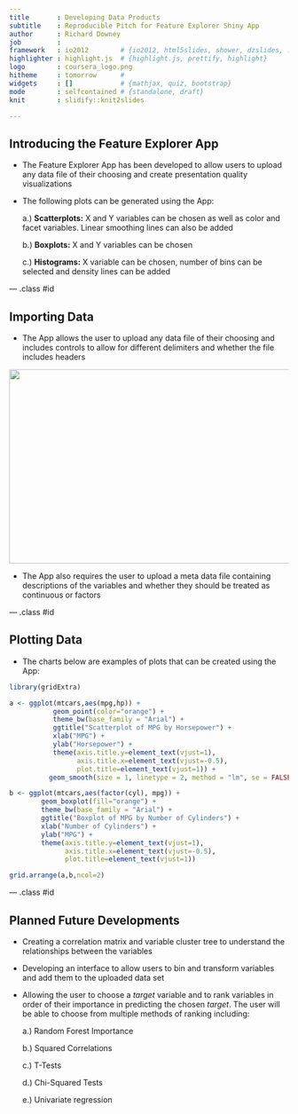 ```yaml
---
title       : Developing Data Products
subtitle    : Reproducible Pitch for Feature Explorer Shiny App
author      : Richard Downey
job         : 
framework   : io2012        # {io2012, html5slides, shower, dzslides, ...}
highlighter : highlight.js  # {highlight.js, prettify, highlight}
logo        : coursera_logo.png
hitheme     : tomorrow      # 
widgets     : []            # {mathjax, quiz, bootstrap}
mode        : selfcontained # {standalone, draft}
knit        : slidify::knit2slides

---
```


## Introducing the Feature Explorer App

<style>
strong {
  font-weight: bold;
}
</style>

*  The Feature Explorer App has been developed to allow users to upload any data file of their choosing and create presentation quality visualizations

*  The following plots can be generated using the App:

     a.) **Scatterplots:**  X and Y variables can be chosen as well as color and facet variables.  Linear smoothing lines can also be added
     
     b.) **Boxplots:**  X and Y variables can be chosen
     
     c.) **Histograms:** X variable can be chosen, number of bins can be selected and density lines can be added


--- .class #id 

## Importing Data

*  The App allows the user to upload any data file of their choosing and includes controls to allow for different delimiters and whether the file includes headers

<img src="import_data_screen.png" height="350" width="850">

*  The App also requires the user to upload a meta data file containing descriptions of the variables and whether they should be treated as continuous or factors

--- .class #id 

## Plotting Data

*  The charts below are examples of plots that can be created using the App:

```r

library(gridExtra)

a <- ggplot(mtcars,aes(mpg,hp)) +
           geom_point(color="orange") +  
           theme_bw(base_family = "Arial") + 
           ggtitle("Scatterplot of MPG by Horsepower") + 
           xlab("MPG") + 
           ylab("Horsepower") +
           theme(axis.title.y=element_text(vjust=1), 
                 axis.title.x=element_text(vjust=-0.5),
                 plot.title=element_text(vjust=1)) +
          geom_smooth(size = 1, linetype = 2, method = "lm", se = FALSE, color = "red")

b <- ggplot(mtcars,aes(factor(cyl), mpg)) +
        geom_boxplot(fill="orange") +
        theme_bw(base_family = "Arial") + 
        ggtitle("Boxplot of MPG by Number of Cylinders") +
        xlab("Number of Cylinders") + 
        ylab("MPG") +
        theme(axis.title.y=element_text(vjust=1), 
              axis.title.x=element_text(vjust=-0.5),
              plot.title=element_text(vjust=1))

grid.arrange(a,b,ncol=2)

```


--- .class #id 

## Planned Future Developments

<style>
em {
  font-style: italic
}
</style>

*  Creating a correlation matrix and variable cluster tree to understand the relationships between the variables
*  Developing an interface to allow users to bin and transform variables and add them to the uploaded data set
*  Allowing the user to choose a *target* variable and to rank variables in order of their importance in predicting the chosen *target*.  The user will be able to choose from multiple methods of ranking including:

     a.)  Random Forest Importance
     
     b.)  Squared Correlations
     
     c.)  T-Tests
     
     d.)  Chi-Squared Tests
     
     e.)  Univariate regression



